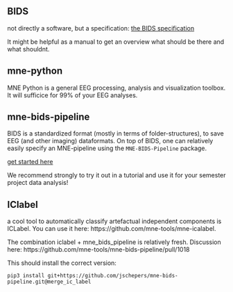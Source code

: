 ## BIDS
not directly a software, but a specification: [the BIDS specification](https://bids-specification.readthedocs.io/en/stable/04-modality-specific-files/03-electroencephalography.html)

It might be helpful as a manual to get an overview what should be there and what shouldnt.

## mne-python

MNE Python is a general EEG processing, analysis and visualization toolbox. It will sufficice for 99% of your EEG analyses.

## mne-bids-pipeline

BIDS is a standardized format (mostly in terms of folder-structures), to save EEG (and other imaging) dataformats. On top of BIDS, one can relatively easily specify an MNE-pipeline using the `MNE-BIDS-Pipeline` package.

[get started here](https://mne.tools/mne-bids-pipeline/1.4/getting_started/install.html)

We recommend strongly to try it out in a tutorial and use it for your semester project data analysis!

## IClabel
a cool tool to automatically classify artefactual independent components is ICLabel. You can use it here: https://github.com/mne-tools/mne-icalabel.


::: {.callout-warning}
The combination iclabel + mne_bids_pipeline is relatively fresh. Discussion here: https://github.com/mne-tools/mne-bids-pipeline/pull/1018

This should install the correct version:

`pip3 install git+https://github.com/jschepers/mne-bids-pipeline.git@merge_ic_label`

:::
